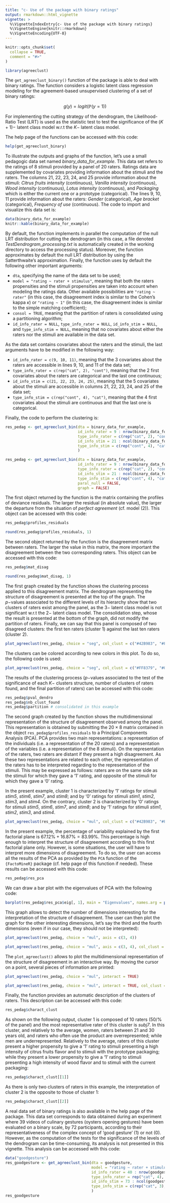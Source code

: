 ```yaml
---
title: "c- Use of the package with binary ratings"
output: rmarkdown::html_vignette
vignette: >
  %\VignetteIndexEntry{c- Use of the package with binary ratings}
  %\VignetteEngine{knitr::rmarkdown}
  %\VignetteEncoding{UTF-8}
---
```


```r
knitr::opts_chunk$set(
  collapse = TRUE,
  comment = "#>"
)
```

```r
library(agreeclust)
```

The `get_agreeclust_binary()` function of the package is able to deal with binary ratings. The function considers a logistic latent class regression modeling for the agreement-based unsupervised clustering of a set of binary ratings:

<center>$g(y) = logit(\mathbb{P}(y = 1))$</center>

For implementing the cutting strategy of the dendrogram, the Likelihood-Ratio Test (LRT) is used as the statistic test to test the significance of the $(K+1)-$ latent class model w.r.t the $K-$ latent class model.
 
The help page of the functions can be accessed with this code:

```r
help(get_agreeclust_binary)
```

To illustrate the outputs and graphs of the function, let's use a small pedagogic data set named *binary_data_for_example*. This data set refers to the ratings of 8 stimuli provided by a panel of 20 raters. Ratings data are supplemented by covariates providing information about the stimuli and the raters. The columns 21, 22, 23, 24, and 25 provide information about the stimuli: *Citrus fruits intensity* (continuous), *Vanilla intensity* (continuous), *Wood intensity* (continuous), *Lotus intensity* (continuous), and *Packaging* which is either the current one or a prototype (categorical). The lines 9, 10, 11 provide information about the raters: *Gender* (categorical), *Age bracket* (categorical), *Frequency of use* (continuous). The code to import and visualize this data set is:

```r
data(binary_data_for_example)
knitr::kable(binary_data_for_example)
```

By default, the function implements in parallel the computation of the null LRT distribution for cutting the dendrogram (in this case, a file denoted *TestDendrogram_processing.txt* is automatically created in the working directory to access the processing status). Moreover, the function approximates by default the null LRT distribution by using the Satterthwaite's approximation. Finally, the function uses by default the following other important arguments:

- `dta`, specifying the name of the data set to be used;
- `model = "rating ~ rater + stimulus"`, meaning that both the raters propensities and the stimuli propensities are taken into account when modeling the ratings data. Other available possibilities are `"rating ~ rater"` (in this case, the disagreement index is similar to the Cohen's kappa $\kappa$) or `"rating ~ 1"` (in this case, the disagreement index is similar to the simple matching coefficient);
- `consol = TRUE`, meaning that the partition of raters is consolidated using a partitioning algorithm; 
- `id_info_rater = NULL`, `type_info_rater = NULL`, `id_info_stim = NULL`, and `type_info_stim = NULL`, meaning that no covariates about either the raters nor the stimuli are available in the data set. 

As the data set contains covariates about the raters and the stimuli, the last arguments have to be modified in the following way:

- `id_info_rater = c(9, 10, 11)`, meaning that the 3 covariates about the raters are accessible in lines 9, 10, and 11 of the data set;
- `type_info_rater = c(rep("cat", 2), "cont")`, meaning that the 2 first covariates about the raters are categorical and the last one continuous;
- `id_info_stim = c(21, 22, 23, 24, 25)`, meaning that the 5 covariates about the stimuli are accessible in columns 21, 22, 23, 24, and 25 of the data set;
- `type_info_stim = c(rep("cont", 4), "cat")`, meaning that the 4 first covariates about the stimuli are continuous and that the last one is categorical.

Finally, the code to perform the clustering is:

```r
res_pedag <- get_agreeclust_bin(dta = binary_data_for_example,
                                id_info_rater = 9 : nrow(binary_data_for_example),
                                type_info_rater = c(rep("cat", 2), "cont"),
                                id_info_stim = 21 : ncol(binary_data_for_example),
                                type_info_stim = c(rep("cont", 4), "cat")
                                )
```

```r
res_pedag <- get_agreeclust_bin(dta = binary_data_for_example,
                                id_info_rater = 9 : nrow(binary_data_for_example),
                                type_info_rater = c(rep("cat", 2), "cont"),
                                id_info_stim = 21 : ncol(binary_data_for_example),
                                type_info_stim = c(rep("cont", 4), "cat"),
                                paral_null = FALSE,
                                graph = FALSE)
```

The first object returned by the function is the matrix containing the profiles of deviance residuals. The larger the residual (in absolute value), the larger the departure from the situation of *perfect agreement* (cf. model (2)). This object can be accessed with this code:

```r
res_pedag$profiles_residuals
```

```r
round(res_pedag$profiles_residuals, 1)
```

The second object returned by the function is the disagreement matrix between raters. The larger the value in this matrix, the more important the disagreement between the two corresponding raters. This object can be accessed with this code:

```r
res_pedag$mat_disag
```

```r
round(res_pedag$mat_disag, 1)
```

The first graph created by the function shows the clustering process applied to this disagreement matrix. The dendrogram representing the structure of disagreement is presented at the top of the graph. The $p-$values associated to the different levels of its hierarchy show that two clusters of raters exist among the panel, as the $3-$ latent class model is not significant w.r.t the $2-$ latent class model. The consolidation step, whose the result is presented at the bottom of the graph, did not modify the partition of raters. Finally, we can say that this panel is composed of two disagreed clusters: the first ten raters (cluster 1) against the last ten raters (cluster 2).

```r
plot_agreeclust(res_pedag, choice = "seg", col_clust = c("#42B983", "#F36170"))
```

The clusters can be colored according to new colors in this plot. To do so, the following code is used:

```r
plot_agreeclust(res_pedag, choice = "seg", col_clust = c("#FF8379", "#009193"))
```

The results of the clustering process ($p-$values associated to the test of the significance of each $K-$ clusters structure, number of clusters of raters found, and the final partition of raters) can be accessed with this code:

```r
res_pedag$pval_dendro
res_pedag$nb_clust_found
res_pedag$partition # consolidated in this example
```

The second graph created by the function shows the multidimensional representation of the structure of disagreement observed among the panel. This representation is obtained by submitting the $20 \times 8$ matrix contained in the object `res_pedag$profiles_residuals` to a Principal Components Analysis (PCA). PCA provides two main representations: a representation of the individuals (i.e. a representation of the 20 raters) and a representation of the variables (i.e. a representation of the 8 stimuli). On the representation of the raters, two raters are distant if they present a high disagreement. As these two representations are related to each other, the representation of the raters has to be interpreted regarding to the representation of the stimuli. This may be expressed as follows: raters are on the same side as the stimuli for which they gave a '1' rating, and opposite of the stimuli for which they gave a '0' rating. 

In the present example, cluster 1 is characterized by '1' ratings for stimuli *stim5*, *stim6*, *stim7*, and *stim8*; and by '0' ratings for stimuli *stim1*, *stim2*, *stim3*, and *stim4*. On the contrary, cluster 2 is characterized by '0' ratings for stimuli *stim5*, *stim6*, *stim7*, and *stim8*; and by '1' ratings for stimuli *stim1*, *stim2*, *stim3*, and *stim4*.

```r
plot_agreeclust(res_pedag, choice = "mul", col_clust = c("#42B983", "#F36170"))
```

In the present example, the percentage of variability explained by the first factorial plane is $67.12\%+16.87\%=83.99\%$. This percentage is high enough to interpret the structure of disagreement according to this first factorial plane only. However, is some situations, the user will have to interpret more dimensions of disagreement. To do so, the user can access all the results of the PCA as provided by the `PCA` function of the `{FactoMineR}` package (cf. help page of this function if needed). These results can be accessed with this code:

```r
res_pedag$res_pca
```

We can draw a bar plot with the eigenvalues of PCA with the following code:

<center>
```r
barplot(res_pedag$res_pca$eig[, 1], main = "Eigenvalues", names.arg = paste0("Dim", 1 : nrow(res_pedag$res_pca$eig)))
```
</center>

This graph allows to detect the number of dimensions interesting for the interpretation of the structure of disagreement. The user can then plot the graph for the other interesting dimensions, let's say the third and the fourth dimensions (even if in our case, they should not be interpreted):

```r
plot_agreeclust(res_pedag, choice = "mul", axis = c(3, 4))
```

```r
plot_agreeclust(res_pedag, choice = "mul", axis = c(3, 4), col_clust = c("#42B983", "#F36170"))
```

The `plot_agreeclust()` allows to plot the multidimensional representation of the structure of disagreement in an interactive way. By moving the cursor on a point, several pieces of information are printed:

```r
plot_agreeclust(res_pedag, choice = "mul", interact = TRUE)
```

```r
plot_agreeclust(res_pedag, choice = "mul", interact = TRUE, col_clust = c("#42B983", "#F36170"), vignette = TRUE)
```

Finally, the function provides an automatic description of the clusters of raters. This description can be accessed with this code: 

```r
res_pedag$charact_clust
```

As shown on the following output, cluster 1 is composed of 10 raters (50/% of the panel) and the most representative rater of this cluster is *subj7*. In this cluster, and relatively to the average, women, raters between 21 and 30 years old, and raters who often use the product are overrepresented; while men are underrepresented. Relatively to the average, raters of this cluster present a higher propensity to give a '1' rating to stimuli presenting a high intensity of citrus fruits flavor and to stimuli with the prototype packaging; while they present a lower propensity to give a '1' rating to stimuli presenting a high intensity of wood flavor and to stimuli with the current packaging:

```r
res_pedag$charact_clust[[1]]
```

As there is only two clusters of raters in this example, the interpretation of cluster 2 is the opposite to those of cluster 1:

```r
res_pedag$charact_clust[[2]]
```

A real data set of binary ratings is also available in the help page of the package. This data set corresponds to data obtained during an experiment where 39 videos of culinary gestures (oysters opening gestures) have been evaluated on a binary scale, by 72 participants, according to their representativeness of the complex concept of 'good gesture' (1) or not (0). However, as the computation of the tests for the significance of the levels of the dendrogram can be time-consuming, its analysis is not presented in this vignette. This analysis can be accessed with this code:

```r
data("goodgesture")
res_goodgesture <- get_agreeclust_bin(dta = goodgesture,
                                      model = "rating ~ rater + stimulus",
                                      id_info_rater = 40 : nrow(goodgesture),
                                      type_info_rater = rep("cat", 4),
                                      id_info_stim = 73 : ncol(goodgesture),
                                      type_info_stim = c(rep("cat", 3), rep("cont", 11))
                                      )
res_goodgesture
```
